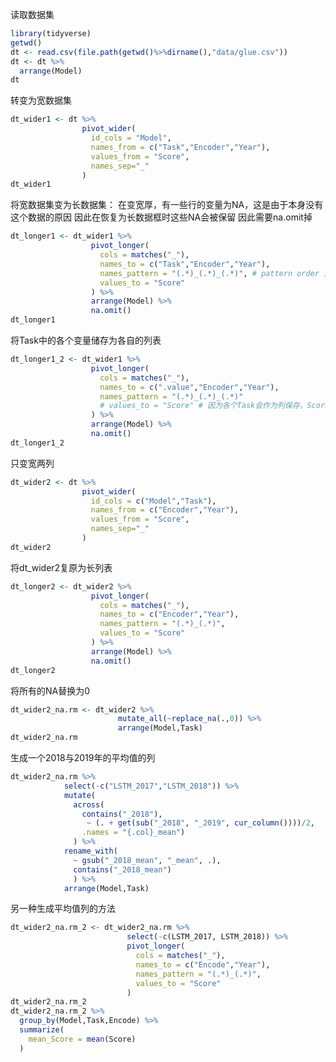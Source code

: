 读取数据集
```r
library(tidyverse)
getwd()
dt <- read.csv(file.path(getwd()%>%dirname(),"data/glue.csv"))
dt <- dt %>%
  arrange(Model)
dt
```

转变为宽数据集
```r
dt_wider1 <- dt %>%
                pivot_wider(
                  id_cols = "Model",
                  names_from = c("Task","Encoder","Year"),
                  values_from = "Score",
                  names_sep="_"
                )
dt_wider1
```

将宽数据集变为长数据集：
在变宽厚，有一些行的变量为NA，这是由于本身没有这个数据的原因
因此在恢复为长数据框时这些NA会被保留
因此需要na.omit掉
```r
dt_longer1 <- dt_wider1 %>%
                  pivot_longer(
                    cols = matches("_"),
                    names_to = c("Task","Encoder","Year"),
                    names_pattern = "(.*)_(.*)_(.*)", # pattern order is -> "Task","Encoder","Year"
                    values_to = "Score"
                  ) %>%
                  arrange(Model) %>%
                  na.omit()
dt_longer1
```

将Task中的各个变量储存为各自的列表
```r
dt_longer1_2 <- dt_wider1 %>%
                  pivot_longer(
                    cols = matches("_"),
                    names_to = c(".value","Encoder","Year"),
                    names_pattern = "(.*)_(.*)_(.*)"
                    # values_to = "Score" # 因为各个Task会作为列保存，Score作为value分布储存在各列中，因此无需明明Score的列名
                  ) %>%
                  arrange(Model) %>%
                  na.omit()
dt_longer1_2
```

只变宽两列
```r
dt_wider2 <- dt %>%
                pivot_wider(
                  id_cols = c("Model","Task"),
                  names_from = c("Encoder","Year"),
                  values_from = "Score",
                  names_sep="_"
                ) 
dt_wider2
```

将dt_wider2复原为长列表
```r
dt_longer2 <- dt_wider2 %>%
                  pivot_longer(
                    cols = matches("_"),
                    names_to = c("Encoder","Year"),
                    names_pattern = "(.*)_(.*)",
                    values_to = "Score"
                  ) %>%
                  arrange(Model) %>%
                  na.omit()
dt_longer2
```

将所有的NA替换为0
```r
dt_wider2_na.rm <- dt_wider2 %>%
                        mutate_all(~replace_na(.,0)) %>%
                        arrange(Model,Task)
dt_wider2_na.rm
```

生成一个2018与2019年的平均值的列
```r
dt_wider2_na.rm %>%
            select(-c("LSTM_2017","LSTM_2018")) %>%
            mutate(
              across(
                contains("_2018"), 
                 ~ (. + get(sub("_2018", "_2019", cur_column())))/2, 
                .names = "{.col}_mean")
              ) %>%
            rename_with(
              ~ gsub("_2018_mean", "_mean", .), 
              contains("_2018_mean")
              ) %>%
            arrange(Model,Task)
```

另一种生成平均值列的方法
```r
dt_wider2_na.rm_2 <- dt_wider2_na.rm %>%
                          select(-c(LSTM_2017, LSTM_2018)) %>%
                          pivot_longer(
                            cols = matches("_"),
                            names_to = c("Encode","Year"),
                            names_pattern = "(.*)_(.*)",
                            values_to = "Score"
                          ) 
dt_wider2_na.rm_2
dt_wider2_na.rm_2 %>%
  group_by(Model,Task,Encode) %>%
  summarize(
    mean_Score = mean(Score)
  ) 
```




